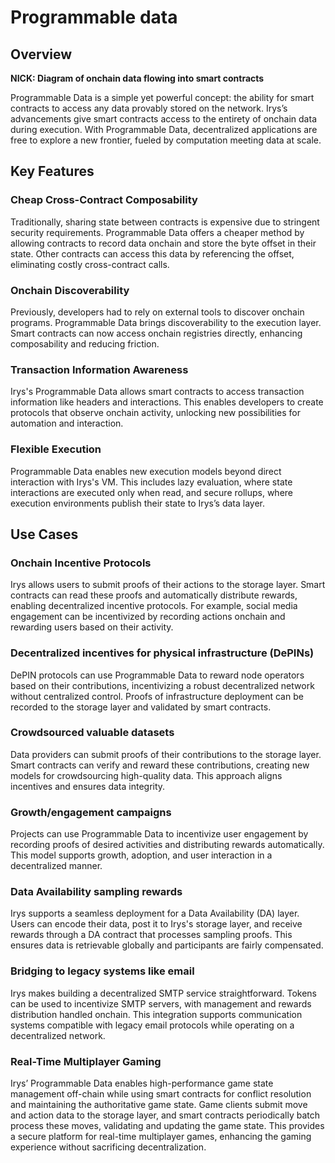 
# Programmable data

## Overview

**NICK: Diagram of onchain data flowing into smart contracts**

Programmable Data is a simple yet powerful concept: the ability for smart contracts to access any data provably stored on the network. Irys’s advancements give smart contracts access to the entirety of onchain data during execution. With Programmable Data, decentralized applications are free to explore a new frontier, fueled by computation meeting data at scale.

## Key Features

### Cheap Cross-Contract Composability

Traditionally, sharing state between contracts is expensive due to stringent security requirements. Programmable Data offers a cheaper method by allowing contracts to record data onchain and store the byte offset in their state. Other contracts can access this data by referencing the offset, eliminating costly cross-contract calls.

### Onchain Discoverability

Previously, developers had to rely on external tools to discover onchain programs. Programmable Data brings discoverability to the execution layer. Smart contracts can now access onchain registries directly, enhancing composability and reducing friction.

### Transaction Information Awareness

Irys's Programmable Data allows smart contracts to access transaction information like headers and interactions. This enables developers to create protocols that observe onchain activity, unlocking new possibilities for automation and interaction.

### Flexible Execution

Programmable Data enables new execution models beyond direct interaction with Irys's VM. This includes lazy evaluation, where state interactions are executed only when read, and secure rollups, where execution environments publish their state to Irys’s data layer.

## Use Cases

### Onchain Incentive Protocols

Irys allows users to submit proofs of their actions to the storage layer. Smart contracts can read these proofs and automatically distribute rewards, enabling decentralized incentive protocols. For example, social media engagement can be incentivized by recording actions onchain and rewarding users based on their activity.

### Decentralized incentives for physical infrastructure (DePINs)

DePIN protocols can use Programmable Data to reward node operators based on their contributions, incentivizing a robust decentralized network without centralized control. Proofs of infrastructure deployment can be recorded to the storage layer and validated by smart contracts.

### Crowdsourced valuable datasets

Data providers can submit proofs of their contributions to the storage layer. Smart contracts can verify and reward these contributions, creating new models for crowdsourcing high-quality data. This approach aligns incentives and ensures data integrity.

### Growth/engagement campaigns

Projects can use Programmable Data to incentivize user engagement by recording proofs of desired activities and distributing rewards automatically. This model supports growth, adoption, and user interaction in a decentralized manner.

### Data Availability sampling rewards

Irys supports a seamless deployment for a Data Availability (DA) layer. Users can encode their data, post it to Irys's storage layer, and receive rewards through a DA contract that processes sampling proofs. This ensures data is retrievable globally and participants are fairly compensated.

### Bridging to legacy systems like email

Irys makes building a decentralized SMTP service straightforward. Tokens can be used to incentivize SMTP servers, with management and rewards distribution handled onchain. This integration supports communication systems compatible with legacy email protocols while operating on a decentralized network.

### Real-Time Multiplayer Gaming

Irys’ Programmable Data enables high-performance game state management off-chain while using smart contracts for conflict resolution and maintaining the authoritative game state. Game clients submit move and action data to the storage layer, and smart contracts periodically batch process these moves, validating and updating the game state. This provides a secure platform for real-time multiplayer games, enhancing the gaming experience without sacrificing decentralization.
